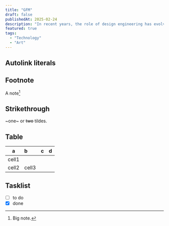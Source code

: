 ```yaml
---
title: "GFM"
draft: false
publishedAt: 2025-02-24
description: "In recent years, the role of design engineering has evolved from a specialized niche to a critical component in the development of innovative products and solutions."
featured: true
tags:
  - "Technology"
  - "Art"
---
```


## Autolink literals

## Footnote

A note[^1]

[^1]: Big note.

## Strikethrough

~one~ or ~~two~~ tildes.

## Table

| a     | b     |   c |  d  |
| ----- | :---- | --: | :-: |
| cell1 |       |     |     |
| cell2 | cell3 |     |     |

## Tasklist

- [ ] to do
- [x] done
